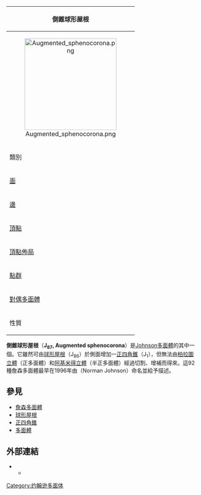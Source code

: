 {| border="1" bgcolor="#ffffff" cellpadding="5" align="right" style="margin-left:10px" width="250"
!bgcolor=#e7dcc3 colspan=2|側錐球形屋根
|-
|align=center colspan=2|[[File:Augmented_sphenocorona.png|240px]] 
|-
|bgcolor=#e7dcc3|類別||[[Johnson多面體|Johnson多面體]] <br> [[球形屋根|J<sub>86</sub>]] - '''J<sub>87</sub>''' - [[加長型球形屋根|J<sub>88</sub>]]
|-
|bgcolor=#e7dcc3|[[面_(幾何)|面]]||[[三角形|三角形]]×16 <br> [[正方形|正方形]]×1
|-
|bgcolor=#e7dcc3|[[邊_(幾何)|邊]]||26
|-
|bgcolor=#e7dcc3|[[頂點_(幾何)|頂點]]||11
|-
|bgcolor=#e7dcc3|[[頂點佈局|頂點佈局]]||1(3<sup>4</sup>) <br> 2(3<sup>3</sup>.4) <br> 3.2(3<sup>5</sup>) <br> 2(3<sup>4</sup>.4)
|-
|bgcolor=#e7dcc3|[[點群|點群]]||[[Cs群|C<sub>s</sub>群]]
|-
|bgcolor=#e7dcc3|[[對偶多面體|對偶多面體]]||-
|-
|bgcolor=#e7dcc3|性質||[[凸集|凸多面體]]
|}
'''側錐球形屋根'''（'''J<sub>87</sub>, Augmented sphenocorona'''）是[[Johnson多面體|Johnson多面體]]的其中一個。它雖然可由[[球形屋根|球形屋根]]（J<sub>86</sub>）於側面增加一[[正四角錐|正四角錐]]（J<sub>1</sub>），但無法由[[柏拉圖立體|柏拉圖立體]]（正多面體）和[[阿基米得立體|阿基米得立體]]（半正多面體）經過切割、增補而得來。這92種詹森多面體最早在1996年由{{tsl|en|Norman Johnson (mathematician)|詹森·諾曼}}（Norman Johnson）命名並給予描述。

==參見==
* [[詹森多面體|詹森多面體]]
* [[球形屋根|球形屋根]]
* [[正四角錐|正四角錐]]
* [[多面體|多面體]]

==外部連結==
* {{MathWorld | urlname=JohnsonSolid | title=Johnson Solid}}
** {{MathWorld | urlname=AugmentedSphenocorona  | title=Augmented sphenocorona }}

{{Polyhedron-stub}}
[[Category:约翰逊多面体|Category:约翰逊多面体]]